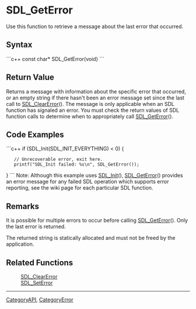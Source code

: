 
= SDL_GetError =
Use this function to retrieve a message about the last error that occurred.


== Syntax ==
```c++
const char* SDL_GetError(void)
```

== Return Value ==
Returns a message with information about the specific error that occurred, or an empty string if there hasn't been an error message set since the last call to [[SDL_ClearError]](). <!-- Without calling [[SDL_ClearError]](), the --> The message is only applicable when an SDL function has signaled an error.  You must check the return values of SDL function calls to determine when to appropriately call [[SDL_GetError]]().

== Code Examples ==
```c++
if (SDL_Init(SDL_INIT_EVERYTHING) < 0) {
    // Unrecoverable error, exit here.
    printf("SDL_Init failed: %s\n", SDL_GetError());
}
```
Note: Although this example uses [[SDL_Init]](), [[SDL_GetError]]() provides an error message for any failed SDL operation which supports error reporting, see the wiki page for each particular SDL function.

== Remarks ==
It is possible for multiple errors to occur before calling [[SDL_GetError]]().  Only the last error is returned.

The returned string is statically allocated and must not be freed by the application.

== Related Functions ==
:[[SDL_ClearError]]
:[[SDL_SetError]]

----
[[CategoryAPI]], [[CategoryError]]
